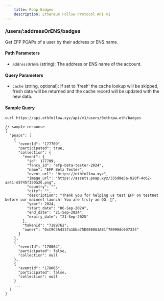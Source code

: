 ```yaml
---
    title: Poap Badges
    description: Ethereum Follow Protocol API v1
---
```


### /users/\:addressOrENS/badges

Get EFP POAPs of a user by their address or ENS name.

#### Path Parameters

- `addressOrENS` (string): The address or ENS name of the account.

#### Query Parameters

- `cache` (string, optional): If set to 'fresh' the cache lookup will be skipped, fresh data will be returned and the cache record will be updated with the new data.

#### Sample Query

```sh
curl https://api.ethfollow.xyz/api/v1/users/0xthrpw.eth/badges
```

```jsonc
// sample response
{
  "poaps": [
    {
      "eventId": "177709",
      "participated": true,
      "collection": {
        "event": {
          "id": 177709,
          "fancy_id": "efp-beta-tester-2024",
          "name": "EFP Beta Tester",
          "event_url": "https://ethfollow.xyz",
          "image_url": "https://assets.poap.xyz/335d8e5a-920f-4c62-aa41-d8745f350a26.png",
          "country": "",
          "city": "",
          "description": "Thank you for helping us test EFP on testnet before our mainnet launch! You are truly an OG. 🤝",
          "year": 2024,
          "start_date": "06-Sep-2024",
          "end_date": "21-Sep-2024",
          "expiry_date": "21-Sep-2025"
        },
        "tokenId": "7189762",
        "owner": "0xC9C3A4337a1bba75D0860A1A81f7B990dc607334"
      }
    },
    {
      "eventId": "178064",
      "participated": false,
      "collection": null
    },
    {
      "eventId": "178065",
      "participated": false,
      "collection": null
    }
    ...
  ]
}
```
